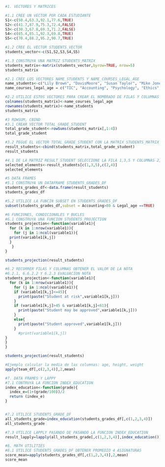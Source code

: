 ```r
#1. VECTORES Y MATRICES

#1.1 CREE UN VECTOR POR CADA ESTUDIANTE
S1<-c(50.4,63.3,92.1,77.6,TRUE)
S2<-c(41.7,87.9,75.3,72.4,FALSE)
S3<-c(30.3,67.8,69.3,71.2,FALSE)
S4<-c(65.4,85.1,92.3,69.8,TRUE)
S5<-c(70.4,88.2,95.2,90.7,TRUE)

#1.2 CREE EL VECTOR STUDENTS_VECTOR
students_vector<-c(S1,S2,S3,S4,S5)

#1.3 CONSTRUYA UNA MATRIZ STUDENTS_MATRIX
students_matrix<-matrix(students_vector,byrow=TRUE, nrow=5)
students_matrix
```
```r
#2.1 CREE LOS VECTORES NAME_STUDENTS Y NAME_COURSES_LEGAL_AGE
name_students<-c("Lily Brown", "DavisMoore", "Susan Taylor", "Mike Jones","Tom Hill")
name_courses_legal_age = c("TIC", "Accounting", "Psychology", "Ethics", "Legal_age")

#2.2 UTILICE ESTOS VECTORES PARA CREAR EL NOMBRADO DE FILAS Y COLUMNAS
colnames(students_matrix)<-name_courses_legal_age
rownames(students_matrix)<-name_students
students_matrix
```
```r
#3 ROWSUM, CBIND
#3.1 CREAR VECTOR TOTAL_GRADE_STUDENT
total_grade_student<-rowSums(students_matrix[,1:4])
total_grade_student

#3.2 PEGUE EL VECTOR TOTAL_GRADE_STUDENT CON LA MATRIX STUDENTS_MATRIX
result_students<-cbind(students_matrix,total_grade_student)
result_students

```
```r
#4.1 DE LA MATRIZ RESULT_STUDENT SELECCIONE LA FILA 1,3,5 Y COLUMNAS 2,4
selected_elements<-result_students[c(1,3,5),c(2,4)]
selected_elements
```
```r
#5 DATA FRAMES
#5.1 CONSTRUYA UN DATAFRAME STUDENTS_GRADES_DF
students_grades_df<-data.frame(result_students)
students_grades_df

#5.2 UTILICE LA FUNCIN SUBSET EN STUDENTS_GRADES_DF
subset(students_grades_df,subset = Accounting>80 & Legal_age ==TRUE)
```
```r


#6 FUNCIONES, CONDICIONALES Y BUCLES
#6.1 CONSTRUYA UNA FUNCION STUDENTS_PROJECTION
students_projection<-function(variable1){
  for (k in 1:nrow(variable1)){
    for (j in 1:ncol(variable1)){
  print(variable1[k,j])
  }
   }
}

students_projection(result_students)

#6.2 RECORRER FILAS Y COLUMNAS OBTENER EL VALOR DE LA NOTA
#6.2.1, 6.6.2.2 Y 6.2.3 EVALUACION NOTA
students_projection<-function(variable1){
  for (k in 1:nrow(variable1)){
    for (j in 1:ncol(variable1)){
    if (variable1[k,j]<=45){
      print(paste("Student at risk",variable1[k,j]))
    }
    if (variable1[k,j]>45 & variable1[k,j]<61){
      print(paste("Student may be approved",variable1[k,j]))
    }
    else{
      print(paste("Student approved",variable1[k,j]))
    }
      #print(variable1[k,j])
}
}
}

students_projection(result_students)

```



```r
#Ejemplo calcular la media de las columnas: age, height, weight
apply(team_df[,c(2,3,4)],2,mean)

#7. DATA FRAMES Y LAPPY
#7.1 CONTRUYA LA FUNCION INDEX_EDUCATION
index_education<-function(grade){
  index_e=(1+(grade/100))/2
  return (index_e)
}


#7.2 UTILICE STUDENTS_GRADE_DF 
all_students_grade=index_education(students_grades_df[,c(1,2,3,4)])
all_students_grade

#7.3 UTILICE LAPPLY PASANDO DE PASANDO LA FUNCION INDEX_EDUCATION
result_lapply=lapply(all_students_grade[,c(1,2,3,4)],index_education())


```
```r

#8. MATH UTILITIES
#8.1 UTILICE STUDENTS_GRADES_DF OBTENER PROMEDIO 4 ASIGNATURAS
score_mean=apply(students_grades_df[,c(1,2,3,4)],2,mean)
score_mean

```

